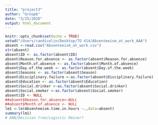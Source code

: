 ```yaml
---
title: "project3"
author: "Group6"
date: "3/25/2020"
output: html_document
---
```


```r
knitr::opts_chunk$set(echo = TRUE)
setwd("/Users/candicelin/Desktop/TO 414/Absenteeism_at_work_AAA")
absent <-read.csv("Absenteeism_at_work.csv")
str(absent)
absent$ID <- as.factor(absent$ID)
absent$Reason.for.absence <- as.factor(absent$Reason.for.absence)
absent$Month.of.absence <- as.factor(absent$Month.of.absence)
absent$Day.of.the.week <- as.factor(absent$Day.of.the.week)
absent$Seasons <- as.factor(absent$Season)
absent$Disciplinary.failure <-as.factor(absent$Disciplinary.failure)
absent$Education <- as.factor(absent$Education)
absent$Social.drinker <-as.factor(absent$Social.drinker)
absent$Social.smoker <-as.factor(absent$Social.smoker)
absent$ID <- NULL
##absent$Reason.for.absence<-NULL
##absent$Month.of.absence <- NULL
lm1 <-lm(Absenteeism.time.in.hours ~.,data=absent)
summary(lm1)
# ANN/Decision tree/Logistic Rminer?
```


